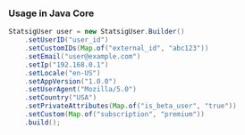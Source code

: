 ### Usage in Java Core

```java
StatsigUser user = new StatsigUser.Builder()
    .setUserID("user_id")
    .setCustomIDs(Map.of("external_id", "abc123"))
    .setEmail("user@example.com")
    .setIp("192.168.0.1")
    .setLocale("en-US")
    .setAppVersion("1.0.0")
    .setUserAgent("Mozilla/5.0")
    .setCountry("USA")
    .setPrivateAttributes(Map.of("is_beta_user", "true"))
    .setCustom(Map.of("subscription", "premium"))
    .build();
```
